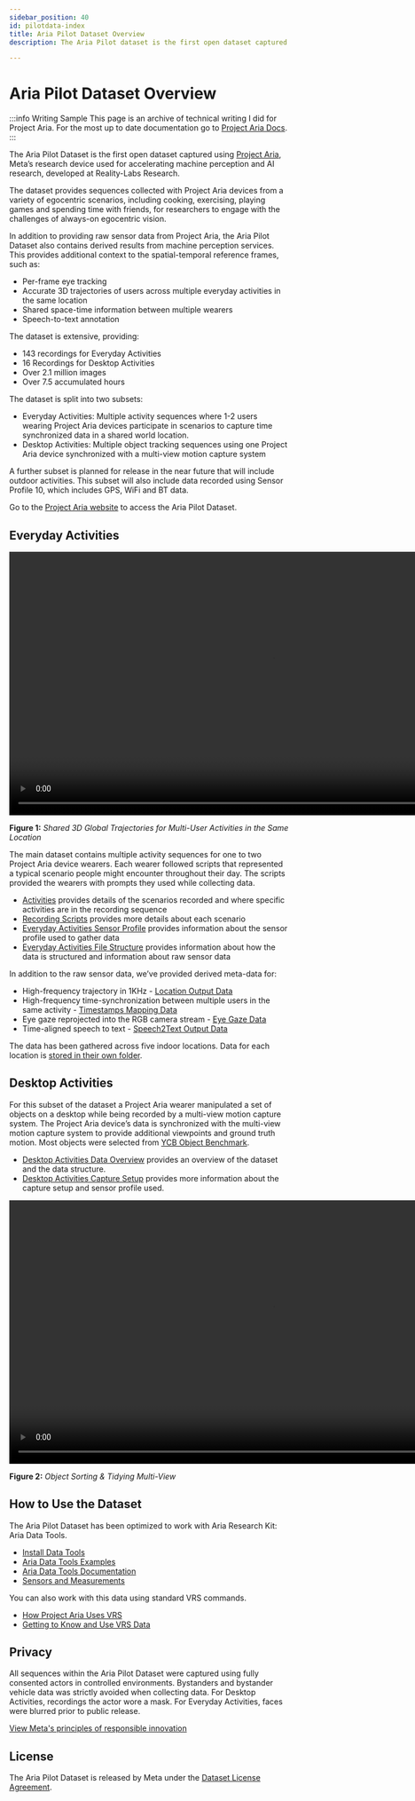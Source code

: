 ```yaml
---
sidebar_position: 40
id: pilotdata-index
title: Aria Pilot Dataset Overview
description: The Aria Pilot dataset is the first open dataset captured using Project Aria

---
```


# Aria Pilot Dataset Overview

:::info Writing Sample
This page is an archive of technical writing I did for Project Aria. For the most up to date documentation go to [Project Aria Docs](https://facebookresearch.github.io/projectaria_tools/docs/intro).
:::

The Aria Pilot Dataset is the first open dataset captured using [Project Aria](https://about.facebook.com/realitylabs/projectaria/), Meta’s research device used for accelerating machine perception and AI research, developed at Reality-Labs Research.

The dataset provides sequences collected with Project Aria devices from a variety of egocentric scenarios, including cooking, exercising, playing games and spending time with friends, for researchers to engage with the challenges of always-on egocentric vision.

In addition to providing raw sensor data from Project Aria, the Aria Pilot Dataset also contains derived results from machine perception services. This provides additional context to the spatial-temporal reference frames, such as:

* Per-frame eye tracking
* Accurate 3D trajectories of users across multiple everyday activities in the same location
* Shared space-time information between multiple wearers
* Speech-to-text annotation

The dataset is extensive, providing:

* 143 recordings for Everyday Activities
* 16 Recordings for Desktop Activities
* Over 2.1 million images
* Over 7.5 accumulated hours

The dataset is split into two subsets:

* Everyday Activities: Multiple activity sequences where 1-2 users wearing Project Aria devices participate in scenarios to capture time synchronized data in a shared world location.
* Desktop Activities: Multiple object tracking sequences using one Project Aria device synchronized with a multi-view motion capture system

A further subset is planned for release in the near future that will include outdoor activities. This subset will also include data recorded using Sensor Profile 10, which includes GPS, WiFi and BT data.

Go to the [Project Aria website](https://about.facebook.com/realitylabs/projectaria/datasets) to access the Aria Pilot Dataset.

## Everyday Activities

<video width="950" controls>
  <source src={useBaseUrl('img/adt/location_all_activities.m4v')} type="video/mp4"/>
  Your browser does not support the video tag.
</video>

**Figure 1:** *Shared 3D Global Trajectories for Multi-User Activities in the Same Location*

The main dataset contains multiple activity sequences for one to two Project Aria device wearers. Each wearer followed scripts that represented a typical scenario people might encounter throughout their day. The scripts provided the wearers with prompts they used while collecting data.

* [Activities](https://facebookresearch.github.io/Aria_data_tools/docs/pilotdata/everyday/activities) provides details of the scenarios recorded and where specific activities are in the recording sequence
* [Recording Scripts](https://facebookresearch.github.io/Aria_data_tools/docs/pilotdata/everyday/scripts) provides more details about each scenario
* [Everyday Activities Sensor Profile](https://facebookresearch.github.io/Aria_data_tools/docs/pilotdata/everyday/sensor-profiles) provides information about the sensor profile used to gather data
* [Everyday Activities File Structure](https://facebookresearch.github.io/Aria_data_tools/docs/pilotdata/everyday/everyday) provides information about how the data is structured and information about raw sensor data

In addition to the raw sensor data, we’ve provided derived meta-data for:

* High-frequency trajectory in 1KHz - [Location Output Data](https://facebookresearch.github.io/Aria_data_tools/docs/pilotdata/location-output)
* High-frequency time-synchronization between multiple users in the same activity - [Timestamps Mapping Data](https://facebookresearch.github.io/Aria_data_tools/docs/pilotdata/timestamps)
* Eye gaze reprojected into the RGB camera stream - [Eye Gaze Data](https://facebookresearch.github.io/Aria_data_tools/docs/pilotdata/reprojected-gaze)
* Time-aligned speech to text - [Speech2Text Output Data](https://facebookresearch.github.io/Aria_data_tools/docs/pilotdata/speech2text)

The data has been gathered across five indoor locations. Data for each location is [stored in their own folder](https://facebookresearch.github.io/Aria_data_tools/docs/pilotdata/everyday/everyday).

## Desktop Activities

For this subset of the dataset a Project Aria wearer manipulated a set of objects on a desktop while being recorded by a multi-view motion capture system. The Project Aria device’s data is synchronized with the multi-view motion capture system to provide additional viewpoints and ground truth motion. Most objects were selected from [YCB Object Benchmark](https://www.ycbbenchmarks.com/).

* [Desktop Activities Data Overview](https://facebookresearch.github.io/Aria_data_tools/docs/pilotdata/desk/desktop_overview) provides an overview of the dataset and the data structure.
* [Desktop Activities Capture Setup](https://facebookresearch.github.io/Aria_data_tools/docs/pilotdata/desk/desktop_setup) provides more information about the capture setup and sensor profile used.


<video width="950" controls>
  <source src={useBaseUrl('img/adt/desk_12-demo.m4v')} type="video/mp4"/>
  Your browser does not support the video tag.
</video>

**Figure 2:** *Object Sorting & Tidying Multi-View*


## How to Use the Dataset

The Aria Pilot Dataset has been optimized to work with Aria Research Kit: Aria Data Tools.

* [Install Data Tools](https://facebookresearch.github.io/Aria_data_tools/docs/install)
* [Aria Data Tools Examples](https://facebookresearch.github.io/Aria_data_tools/docs/howto/examples)
* [Aria Data Tools Documentation](https://facebookresearch.github.io/Aria_data_tools/docs/overview)
* [Sensors and Measurements](https://facebookresearch.github.io/Aria_data_tools/docs/sensors-measurements)


You can also work with this data using standard VRS commands.

* [How Project Aria Uses VRS](https://facebookresearch.github.io/Aria_data_tools/docs/aria-vrs)
* [Getting to Know and Use VRS Data](https://facebookresearch.github.io/Aria_data_tools/docs/use-vrs)


## Privacy

All sequences within the Aria Pilot Dataset were captured using fully consented actors in controlled environments. Bystanders and bystander vehicle data was strictly avoided when collecting data. For Desktop Activities, recordings the actor wore a mask. For Everyday Activities, faces were blurred prior to public release.

[View Meta's principles of responsible innovation](https://about.facebook.com/realitylabs/responsible-innovation-principles/)


## License

The Aria Pilot Dataset is released by Meta under the [Dataset License Agreement](https://about.facebook.com/realitylabs/projectaria/pilot-dataset-privacy-policy/).
